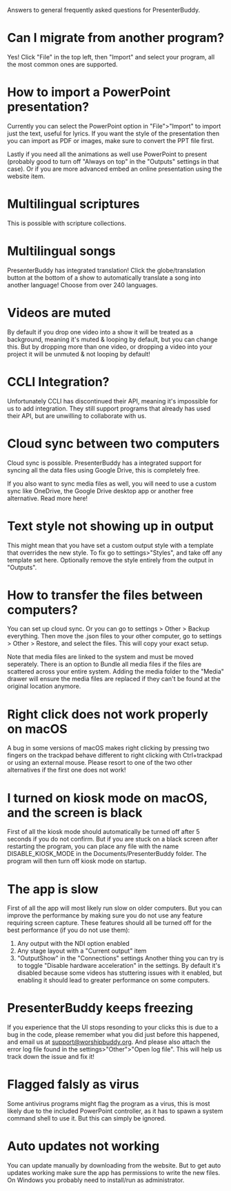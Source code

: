 Answers to general frequently asked questions for PresenterBuddy.

# Can I migrate from another program?
Yes! Click "File" in the top left, then "Import" and select your program, all the most common ones are supported.

# How to import a PowerPoint presentation?
Currently you can select the PowerPoint option in "File">"Import" to import just the text, useful for lyrics. If you want the style of the presentation then you can import as PDF or images, make sure to convert the PPT file first.

Lastly if you need all the animations as well use PowerPoint to present (probably good to turn off "Always on top" in the "Outputs" settings in that case). Or if you are more advanced embed an online presentation using the website item.

# Multilingual scriptures
This is possible with scripture collections.

# Multilingual songs
PresenterBuddy has integrated translation! Click the globe/translation button at the bottom of a show to automatically translate a song into another language! Choose from over 240 languages.

# Videos are muted
By default if you drop one video into a show it will be treated as a background, meaning it's muted & looping by default, but you can change this. But by dropping more than one video, or dropping a video into your project it will be unmuted & not looping by default!

# CCLI Integration?
Unfortunately CCLI has discontinued their API, meaning it's impossible for us to add integration. They still support programs that already has used their API, but are unwilling to collaborate with us.

# Cloud sync between two computers
Cloud sync is possible. PresenterBuddy has a integrated support for syncing all the data files using Google Drive, this is completely free.

If you also want to sync media files as well, you will need to use a custom sync like OneDrive, the Google Drive desktop app or another free alternative. Read more here!

# Text style not showing up in output
This might mean that you have set a custom output style with a template that overrides the new style. To fix go to settings>"Styles", and take off any template set here. Optionally remove the style entirely from the output in "Outputs".

# How to transfer the files between computers?
You can set up cloud sync. Or you can go to settings > Other > Backup everything. Then move the .json files to your other computer, go to settings > Other > Restore, and select the files. This will copy your exact setup.

Note that media files are linked to the system and must be moved seperately. There is an option to Bundle all media files if the files are scattered across your entire system. Adding the media folder to the "Media" drawer will ensure the media files are replaced if they can't be found at the original location anymore.

# Right click does not work properly on macOS
A bug in some versions of macOS makes right clicking by pressing two fingers on the trackpad behave different to right clicking with Ctrl+trackpad or using an external mouse. Please resort to one of the two other alternatives if the first one does not work!

# I turned on kiosk mode on macOS, and the screen is black
First of all the kiosk mode should automatically be turned off after 5 seconds if you do not confirm. But if you are stuck on a black screen after restarting the program, you can place any file with the name DISABLE_KIOSK_MODE in the Documents/PresenterBuddy folder. The program will then turn off kiosk mode on startup.

# The app is slow
First of all the app will most likely run slow on older computers. But you can improve the performance by making sure you do not use any feature requiring screen capture. These features should all be turned off for the best performance (if you do not use them):

1. Any output with the NDI option enabled
2. Any stage layout with a "Current output" item
3. "OutputShow" in the "Connections" settings
Another thing you can try is to toggle "Disable hardware acceleration" in the settings. By default it's disabled because some videos has stuttering issues with it enabled, but enabling it should lead to greater performance on some computers.

# PresenterBuddy keeps freezing
If you experience that the UI stops resonding to your clicks this is due to a bug in the code, please remember what you did just before this happened, and email us at support@worshipbuddy.org. And please also attach the error log file found in the settings>"Other">"Open log file". This will help us track down the issue and fix it!

# Flagged falsly as virus
Some antivirus programs might flag the program as a virus, this is most likely due to the included PowerPoint controller, as it has to spawn a system command shell to use it. But this can simply be ignored.

# Auto updates not working
You can update manually by downloading from the website. But to get auto updates working make sure the app has permissions to write the new files. On Windows you probably need to install/run as administrator.